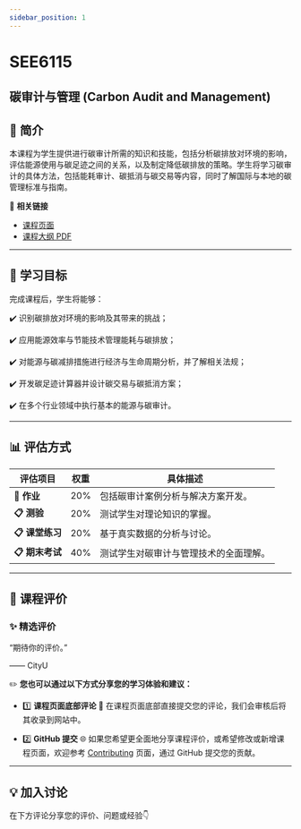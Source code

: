 ```yaml
---
sidebar_position: 1
---
```


# SEE6115
## 碳审计与管理 (Carbon Audit and Management)

## **📘 简介**
本课程为学生提供进行碳审计所需的知识和技能，包括分析碳排放对环境的影响，评估能源使用与碳足迹之间的关系，以及制定降低碳排放的策略。学生将学习碳审计的具体方法，包括能耗审计、碳抵消与碳交易等内容，同时了解国际与本地的碳管理标准与指南。

🔗 **相关链接**
- [课程页面](https://www.cityu.edu.hk/catalogue/pg/202425/course/SEE6115.htm)
- [课程大纲 PDF](https://www.cityu.edu.hk/catalogue/pg/202425/course/SEE6115.pdf)

---

## **🎯 学习目标**

完成课程后，学生将能够：

✔️ 识别碳排放对环境的影响及其带来的挑战；

✔️ 应用能源效率与节能技术管理能耗与碳排放；

✔️ 对能源与碳减排措施进行经济与生命周期分析，并了解相关法规；

✔️ 开发碳足迹计算器并设计碳交易与碳抵消方案；

✔️ 在多个行业领域中执行基本的能源与碳审计。

---

## **📊 评估方式**

| **评估项目**             | **权重** | **具体描述**                                                                                       |
|-------------------------|---------|---------------------------------------------------------------------------------------------------|
| **📂 作业**             | 20%     | 包括碳审计案例分析与解决方案开发。                                                                   |
| **📋 测验**             | 20%     | 测试学生对理论知识的掌握。                                                                          |
| **📋 课堂练习**          | 20%     | 基于真实数据的分析与讨论。                                                                           |
| **📋 期末考试**          | 40%     | 测试学生对碳审计与管理技术的全面理解。                                                                |

---

## **💬 课程评价**

### ✨ **精选评价**
<div className={commentStyles.commentBox}>
    <p className={commentStyles.commentText}>
        “期待你的评价。”
    </p>
    <p className={commentStyles.commentAuthor}>—— CityU</p>
</div>

✏️ **您也可以通过以下方式分享您的学习体验和建议：**

- 1️⃣ **课程页面底部评论**
💬 在课程页面底部直接提交您的评论，我们会审核后将其收录到网站中。

- 2️⃣ **GitHub 提交**
🌐 如果您希望更全面地分享课程评价，或希望修改或新增课程页面，欢迎参考 [Contributing](https://penjc.github.io/cityU-navigator/contributing) 页面，通过 GitHub 提交您的贡献。

---

## **💡 加入讨论**

在下方评论分享您的评价、问题或经验👇
<Utterances />
